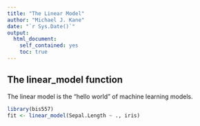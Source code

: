 ```yaml
---
title: "The Linear Model"
author: "Michael J. Kane"
date: "`r Sys.Date()`"
output:
  html_document:
    self_contained: yes
    toc: true
---
```

<!--
%\VignetteEngine{knitr::rmarkdown}
%\VignetteIndexEntry{The liner model vignette}
-->

## The linear_model function

The linear model is the "hello world" of machine learning models.

```r
library(bis557)
fit <- linear_model(Sepal.Length ~ ., iris)

```
